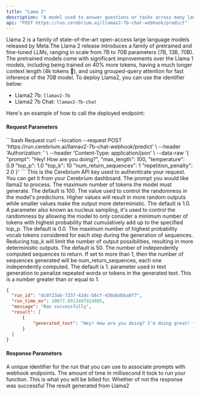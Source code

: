 ```yaml
---
title: "Lama 2"
description: "A model used to answer questions or tasks across many languages"
api: "POST https://run.cerebrium.ai/llamav2-7b-chat-webhook/predict"
---
```


Llama 2 is a family of state-of-the-art open-access large language models released by Meta.The Llama 2 release introduces a family of pretrained and fine-tuned LLMs,
ranging in scale from 7B to 70B parameters (7B, 13B, 70B). The pretrained models come with significant improvements over the Llama 1 models, including being trained
on 40% more tokens, having a much longer context length (4k tokens 🤯), and using grouped-query attention for fast inference of the 70B model. To deploy Llama2, you can use the identifier below:

- Llama2 7b: `llamav2-7b`
- Llama2 7b Chat: `llamav2-7b-chat`

Here's an example of how to call the deployed endpoint:

#### Request Parameters

<RequestExample>
```bash Request
  curl --location --request POST 'https://run.cerebrium.ai/llamav2-7b-chat-webhook/predict' \
      --header 'Authorization: <API_KEY>' \
      --header 'Content-Type: application/json' \
      --data-raw '{
        "prompt": "Hey! How are you doing?",
        "max_length": 100,
        "temperature": 0.9
        "top_p": 1.0
        "top_k": 10
        "num_return_sequences": 1
        "repetition_penalty": 2.0
    }'
```
</RequestExample>

<ParamField header="Authorization" type="string" required>
  This is the Cerebrium API key used to authenticate your request. You can get
  it from your Cerebrium dashboard.
</ParamField>
<ParamField body="prompt" type="string" required>
  The prompt you would like llama2 to process.
</ParamField>
<ParamField body="max_length" type="string" optional>
  The maximum number of tokens the model must generate. The default is 100.
</ParamField>
<ParamField body="temperature" type="float" optional>
  The value used to control the randomness in the model's predictions. Higher
  values will result in more random outputs while smaller values make the output
  more deterministic. The default is 1.0.
</ParamField>
<ParamField body="top_p" type="float" optional>
  A parameter also known as nucleus sampling, it's used to control the
  randomness by allowing the model to only consider a minimum number of tokens
  with highest probability that cumulatively add up to the specified top_p. The
  default is 0.0.
</ParamField>
<ParamField body="top_k" type="int" optional>
  The maximum number of highest probability vocab tokens considered for each
  step during the generation of sequences. Reducing top_k will limit the number
  of output possibilities, resulting in more deterministic outputs. The default
  is 50.
</ParamField>
<ParamField body="num_return_sequences" type="int" optional>
  The number of independently computed sequences to return. If set to more than
  1, then the number of sequences generated will be num_return_sequences, each
  one independently computed. The default is 1.
</ParamField>
<ParamField body="repetition_penalty" type="string" optional>
  parameter used in text generation to penalize repeated words or tokens in the
  generated text. This is a number greater than or equal to 1.
</ParamField>

<ResponseExample>

```json Response
{
  "run_id": "dc8f23ab-7237-42dc-b6cf-430abdbba8f7",
  "run_time_ms": 10077.8913497924805,
  "message": "Ran successfully",
  "result": [
      {
          "generated_text": "Hey! How are you doing? I'm doing great! *hugs* So, what's new with you? "
      }
  ]
}
```

</ResponseExample>

#### Response Parameters

<ResponseField name="run_id" type="string" required>
  A unique identifier for the run that you can use to associate prompts with
  webhook endpoints.
</ResponseField>
<ResponseField name="run_time_ms" type="string" required>
  The amount of time in millisecond it took to run your function. This is what
  you will be billed for.
</ResponseField>
<ResponseField name="message" type="string" required>
  Whether of not the response was successful
</ResponseField>
<ResponseField name="result" type="string" required>
  The result generated from Llama2
</ResponseField>
